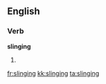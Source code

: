 ==English==

===Verb===
'''slinging'''

# {{present participle of|sling}}

[[fr:slinging]]
[[kk:slinging]]
[[ta:slinging]]